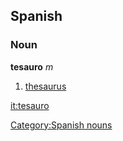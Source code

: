 ==Spanish==
===Noun===
'''tesauro''' ''m''
#[[thesaurus]]

[[Category:Spanish nouns]]
[[it:tesauro]]